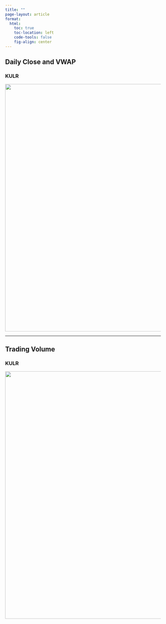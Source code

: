 ```yaml
---
title: "" 
page-layout: article
format:
  html:
    toc: true
    toc-location: left
    code-tools: false
    fig-align: center
---
```


<!-- # xxxx -->
<!-- xxxx: Latest Company Metrics-->

## Daily Close and VWAP

### KULR

![](latest/stock_prices/kulr_technology_group_kulr_plot_price_vwap.png){width=800}

---

## Trading Volume

### KULR

![](latest/stock_prices/kulr_technology_group_kulr_avg_volume_trailing12.png){width=800}

